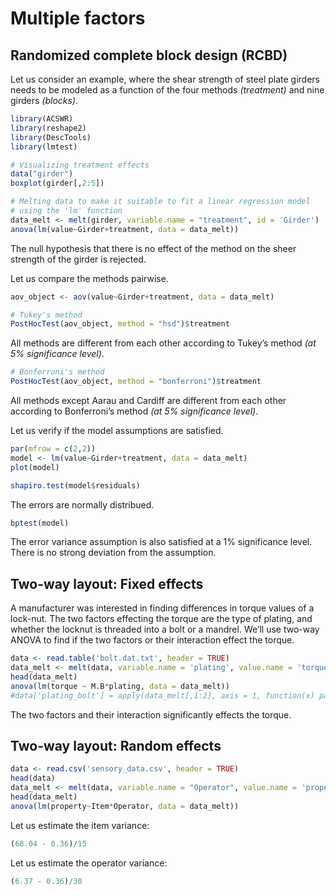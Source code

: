 # Multiple factors

## Randomized complete block design (RCBD)

Let us consider an example, where the shear strength of steel plate girders needs to be modeled as a function of the four methods *(treatment)* and nine girders *(blocks)*.

```r
library(ACSWR)
library(reshape2)
library(DescTools)
library(lmtest)

# Visualizing treatment effects
data("girder")
boxplot(girder[,2:5])

# Melting data to make it suitable to fit a linear regression model
# using the 'lm' function
data_melt <- melt(girder, variable.name = "treatment", id = 'Girder')
anova(lm(value~Girder+treatment, data = data_melt))
```

The null hypothesis that there is no effect of the method on the sheer strength of the girder is rejected.

Let us compare the methods pairwise.

```r
aov_object <- aov(value~Girder+treatment, data = data_melt)

# Tukey's method
PostHocTest(aov_object, method = "hsd")$treatment
```

All methods are different from each other according to Tukey's method *(at 5\% significance level)*.


```r
# Bonferroni's method
PostHocTest(aov_object, method = "bonferroni")$treatment
```

All methods except Aarau and Cardiff are different from each other according to Bonferroni's method *(at 5\% significance level)*. 

Let us verify if the model assumptions are satisfied.

```r
par(mfrow = c(2,2))
model <- lm(value~Girder+treatment, data = data_melt)
plot(model)
```


```r
shapiro.test(model$residuals)
```

The errors are normally distribued.

```r
bptest(model)
```

The error variance assumption is also satisfied at a 1\% significance level. There is no strong deviation from the assumption.


## Two-way layout: Fixed effects

A manufacturer was interested in finding differences in torque values of a lock-nut. The two factors effecting the torque are the type of plating, and whether the locknut is threaded into a bolt or a mandrel. We'll use two-way ANOVA to find if the two factors or their interaction effect the torque.

```r
data <- read.table('bolt.dat.txt', header = TRUE)
data_melt <- melt(data, variable.name = 'plating', value.name = 'torque')
head(data_melt)
anova(lm(torque ~ M.B*plating, data = data_melt))
#data['plating_bolt'] = apply(data_melt[,1:2], axis = 1, function(x) paste)
```

The two factors and their interaction significantly effects the torque.

## Two-way layout: Random effects

```r
data <- read.csv('sensory_data.csv', header = TRUE)
head(data)
data_melt <- melt(data, variable.name = "Operator", value.name = 'property')
head(data_melt)
anova(lm(property~Item*Operator, data = data_melt))
```

Let us estimate the item variance:

```r
(68.04 - 0.36)/15
```

Let us estimate the operator variance:

```r
(6.37 - 0.36)/30
```

